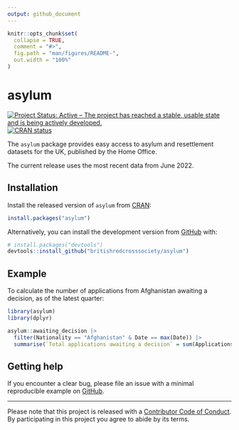 ```yaml
---
output: github_document
---
```


<!-- README.md is generated from README.Rmd. Please edit that file -->

```r
knitr::opts_chunk$set(
  collapse = TRUE,
  comment = "#>",
  fig.path = "man/figures/README-",
  out.width = "100%"
)
```

# asylum

<!-- badges: start -->
[![Project Status: Active – The project has reached a stable, usable state and is being actively developed.](https://www.repostatus.org/badges/latest/active.svg)](https://www.repostatus.org/#active)
[![CRAN status](https://www.r-pkg.org/badges/version/asylum)](https://cran.r-project.org/package=asylum)
<!-- badges: end -->

The `asylum` package provides easy access to asylum and resettlement datasets for the UK, published by the Home Office.

The current release uses the most recent data from June 2022.

## Installation

Install the released version of `asylum` from [CRAN](https://cran.r-project.org/package=asylum):

``` r
install.packages("asylum")
```

Alternatively, you can install the development version from [GitHub](https://github.com/) with:

``` r
# install.packages("devtools")
devtools::install_github("britishredcrosssociety/asylum")
```

## Example

To calculate the number of applications from Afghanistan awaiting a decision, as of the latest quarter:

```r
library(asylum)
library(dplyr)

asylum::awaiting_decision |> 
  filter(Nationality == "Afghanistan" & Date == max(Date)) |> 
  summarise(`Total applications awaiting a decision` = sum(Applications))
```

## Getting help

If you encounter a clear bug, please file an issue with a minimal
reproducible example on
[GitHub](https://github.com/britishredcrosssociety/asylum/issues).

------------------------------------------------------------------------

Please note that this project is released with a [Contributor Code of
Conduct](https://www.contributor-covenant.org/version/2/0/code_of_conduct/).
By participating in this project you agree to abide by its terms.

